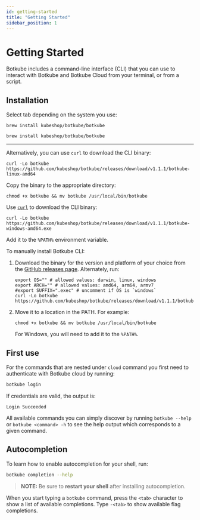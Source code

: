 ```yaml
---
id: getting-started
title: "Getting Started"
sidebar_position: 1
---
```


# Getting Started

Botkube includes a command-line interface (CLI) that you can use to interact with Botkube and Botkube Cloud from your terminal, or from a script.

## Installation

Select tab depending on the system you use:


<Tabs groupId="cli">
<TabItem value="macos" label="MacOS" default>

```shell
brew install kubeshop/botkube/botkube
```

</TabItem>

<TabItem value="linux" label="Linux">

```shell
brew install kubeshop/botkube/botkube
```

<hr />

Alternatively, you can use `curl` to download the CLI binary:

```shell
curl -Lo botkube https://github.com/kubeshop/botkube/releases/download/v1.1.1/botkube-linux-amd64
```

Copy the binary to the appropriate directory:

```shell
chmod +x botkube && mv botkube /usr/local/bin/botkube
```

</TabItem>

<TabItem value="windows" label="Windows">

Use [`curl`](https://curl.se/windows/) to download the CLI binary:

```shell
curl -Lo botkube https://github.com/kubeshop/botkube/releases/download/v1.1.1/botkube-windows-amd64.exe
```

Add it to the `%PATH%` environment variable.

</TabItem>

<TabItem value="manual" label="Manual Download">

To manually install Botkube CLI:

1. Download the binary for the version and platform of your choice from the [GitHub releases page](https://github.com/kubeshop/botkube/releases). Alternately, run:

   ```shell
   export OS="" # allowed values: darwin, linux, windows
   export ARCH="" # allowed values: amd64, arm64, armv7
   #export SUFFIX=".exec" # uncomment if OS is `windows`
   curl -Lo botkube https://github.com/kubeshop/botkube/releases/download/v1.1.1/botkube-${OS}-${ARCH}${SUFFIX}
   ```

2. Move it to a location in the PATH. For example:

   ```shell
   chmod +x botkube && mv botkube /usr/local/bin/botkube
   ```

   For Windows, you will need to add it to the `%PATH%`.

</TabItem>

</Tabs>

## First use

For the commands that are nested under `cloud` command you first need to authenticate with Botkube cloud by running:

```bash
botkube login
```

If credentials are valid, the output is:

```shell
Login Succeeded
```

All available commands you can simply discover by running `botkube --help` or `botkube <command> -h` to see the help output which corresponds to a given command.

## Autocompletion

To learn how to enable autocompletion for your shell, run:

```bash
botkube completion --help
```

> **NOTE:** Be sure to **restart your shell** after installing autocompletion.

When you start typing a `botkube` command, press the `<tab>` character to show a list of available completions. Type `-<tab>` to show available flag completions.
